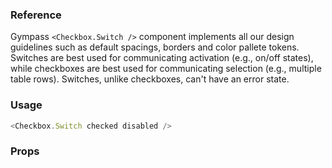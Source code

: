 
### Reference

Gympass `<Checkbox.Switch />` component implements all our design guidelines such as default spacings, borders and color pallete tokens.
Switches are best used for communicating activation (e.g., on/off states), while checkboxes are best used for communicating selection (e.g., multiple table rows). Switches, unlike checkboxes, can't have an error state.

### Usage

```javascript type=expo
<Checkbox.Switch checked disabled />
```

### Props

<PropsTable component="Checkbox.Switch" platform="native" />
